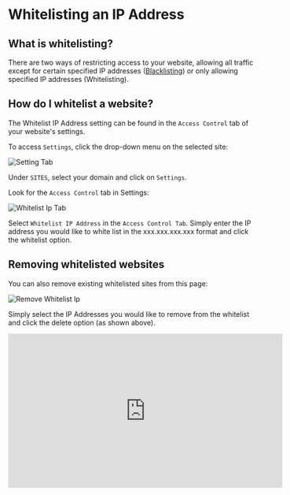 # Whitelisting an IP Address

## What is whitelisting?

There are two ways of restricting access to your website, allowing all traffic except for certain
specified IP addresses ([Blacklisting](blacklist-ip)) or only allowing specified IP addresses (Whitelisting).

## How do I whitelist a website?

The Whitelist IP Address setting can be found in the `Access Control` tab of your website's
settings.

To access `Settings`, click the drop-down menu on the selected site:

![Setting Tab](/img/security-center/overview/settings-tab.png)

Under `SITES`, select your domain and click on `Settings`.

Look for the `Access Control` tab in Settings:

![Whitelist Ip Tab](/img/security-center/access-control/whitelist-ip-whitelist-ip-tab.png)

Select `Whitelist IP Address` in the `Access Control Tab`. Simply enter the IP address you would
like to white list in the xxx.xxx.xxx.xxx format and click the whitelist option.

## Removing whitelisted websites

You can also remove existing whitelisted sites from this page:

![Remove Whitelist Ip](/img/security-center/access-control/whitelist-ip-remove-whitelist.png)

Simply select the IP Addresses you would like to remove from the whitelist and click the delete
option (as shown above).

<iframe width="558" height="313" src="https://www.youtube.com/embed/Dr2r9O3hP4A"
        title="Polaris Walkthrough: Access Control" frameborder="0"
        allow="accelerometer; autoplay; clipboard-write; encrypted-media; gyroscope; picture-in-picture; web-share"
        allowfullscreen></iframe>
